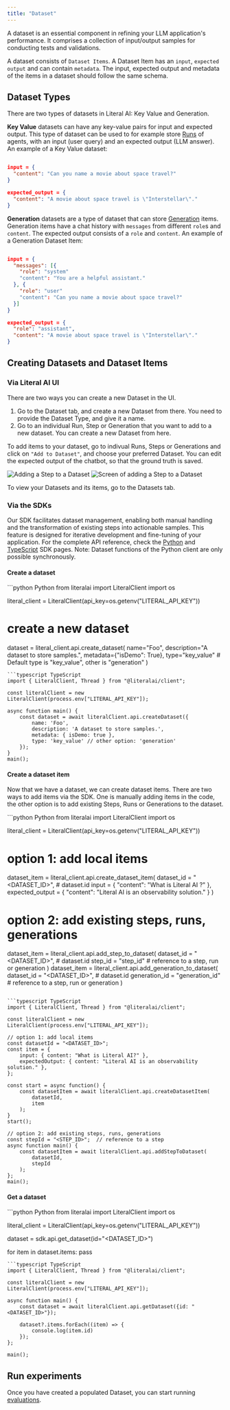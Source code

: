 ```yaml
---
title: "Dataset"
---
```


A dataset is an essential component in refining your LLM application's performance. It comprises a collection of input/output samples for conducting tests and validations.

A dataset consists of `Dataset Items`. A Dataset Item has an `input`, `expected output` and can contain `metadata`. The input, expected output and metadata of the items in a dataset should follow the same schema.


## Dataset Types
There are two types of datasets in Literal AI: Key Value and Generation. 

**Key Value** datasets can have any key-value pairs for input and expected output. This type of dataset can be used to for example store [Runs](/concepts/run) of agents, with an input (user query) and an expected output (LLM answer). An example of a Key Value dataset:

``` json

input = {
  "content": "Can you name a movie about space travel?"
}

expected_output = { 
  "content": "A movie about space travel is \"Interstellar\"." 
}
```


**Generation** datasets are a type of dataset that can store [Generation](/concepts/generation) items. Generation items have a chat history with `messages` from different `role`s and `content`. The expected output consists of a `role` and `content`. An example of a Generation Dataset Item:

``` json

input = {
  "messages": [{
    "role": "system"
    "content": "You are a helpful assistant." 
  }, {
    "role": "user"
    "content": "Can you name a movie about space travel?" 
  }] 
}

expected_output = { 
  "role": "assistant",
  "content": "A movie about space travel is \"Interstellar\"." 
}
```

## Creating Datasets and Dataset Items

### Via Literal AI UI

There are two ways you can create a new Dataset in the UI. 

1. Go to the Dataset tab, and create a new Dataset from there. You need to provide the Dataset Type, and give it a name. 
2. Go to an individual Run, Step or Generation that you want to add to a new dataset. You can create a new Dataset from here. 

To add items to your dataset, go to indivual Runs, Steps or Generations and click on `"Add to Dataset"`, and choose your preferred Dataset. You can edit the expected output of the chatbot, so that the ground truth is saved.

<Frame caption="Adding a Step to a Dataset">
  <img
    src="/images/add-run-to-dataset.png"
    alt="Adding a Step to a Dataset"
  />
</Frame>

<Frame caption="Screen of adding a Step to a Dataset">
  <img
    src="/images/add-to-dataset-popup.png"
    alt="Screen of adding a Step to a Dataset"
  />
</Frame>

To view your Datasets and its items, go to the Datasets tab.


### Via the SDKs
Our SDK facilitates dataset management, enabling both manual handling and the transformation of existing steps into actionable samples. This feature is designed for iterative development and fine-tuning of your application. For the complete API reference, check the [Python](/python-client/api-reference/dataset) and [TypeScript](/typescript-client/api-reference/dataset) SDK pages. Note: Dataset functions of the Python client are only possible synchronously. 

#### Create a dataset

<CodeGroup>
```python Python
from literalai import LiteralClient
import os

literal_client = LiteralClient(api_key=os.getenv("LITERAL_API_KEY"))

# create a new dataset
dataset = literal_client.api.create_dataset(
  name="Foo", 
  description="A dataset to store samples.", 
  metadata={"isDemo": True},
  type="key_value" # Default type is "key_value", other is "generation"
)
```
```typescript TypeScript
import { LiteralClient, Thread } from "@literalai/client";

const literalClient = new LiteralClient(process.env["LITERAL_API_KEY"]);

async function main() {
    const dataset = await literalClient.api.createDataset({
        name: 'Foo',
        description: 'A dataset to store samples.',
        metadata: { isDemo: true },
        type: 'key_value' // other option: 'generation'
    });
}
main();
```
</CodeGroup>

#### Create a dataset item

Now that we have a dataset, we can create dataset items. There are two ways to add items via the SDK. One is manually adding items in the code, the other option is to add existing Steps, Runs or Generations to the dataset. 

<CodeGroup>
```python Python
from literalai import LiteralClient
import os

literal_client = LiteralClient(api_key=os.getenv("LITERAL_API_KEY"))

# option 1: add local items
dataset_item = literal_client.api.create_dataset_item(
  dataset_id = "<DATASET_ID>", # dataset.id
  input = { "content": "What is Literal AI ?" },
  expected_output = { "content": "Literal AI is an observability solution." }
)

# option 2: add existing steps, runs, generations
dataset_item = literal_client.api.add_step_to_dataset(
  dataset_id = "<DATASET_ID>", # dataset.id
  step_id = "step_id" # reference to a step, run or generation
)
dataset_item = literal_client.api.add_generation_to_dataset(
  dataset_id = "<DATASET_ID>", # dataset.id
  generation_id = "generation_id" # reference to a step, run or generation
)
```

```typescript TypeScript
import { LiteralClient, Thread } from "@literalai/client";

const literalClient = new LiteralClient(process.env["LITERAL_API_KEY"]);

// option 1: add local items
const datasetId = "<DATASET_ID>";
const item = {
    input: { content: "What is Literal AI?" },
    expectedOutput: { content: "Literal AI is an observability solution." },
};

const start = async function() {
    const datasetItem = await literalClient.api.createDatasetItem(
        datasetId, 
        item
    );
}
start();

// option 2: add existing steps, runs, generations
const stepId = "<STEP_ID>";  // reference to a step
async function main() {
    const datasetItem = await literalClient.api.addStepToDataset(
        datasetId,
        stepId
    );
};
main();
```
</CodeGroup>

#### Get a dataset

<CodeGroup>
```python Python
from literalai import LiteralClient
import os

literal_client = LiteralClient(api_key=os.getenv("LITERAL_API_KEY"))

dataset = sdk.api.get_dataset(id="<DATASET_ID>")

for item in dataset.items:
  pass
```
```typescript TypeScript
import { LiteralClient, Thread } from "@literalai/client";

const literalClient = new LiteralClient(process.env["LITERAL_API_KEY"]);

async function main() {
    const dataset = await literalClient.api.getDataset({id: "<DATASET_ID>"});

    dataset?.items.forEach((item) => {
        console.log(item.id)
    });
};

main();
```
</CodeGroup>


## Run experiments

Once you have created a populated Dataset, you can start running [evaluations](/concepts/experiment).